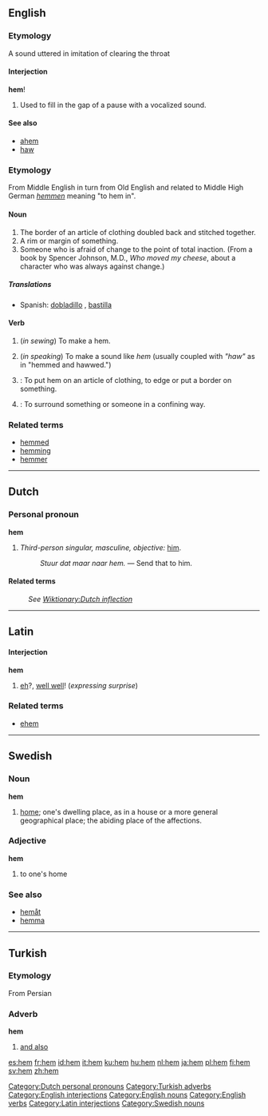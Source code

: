 ==English==

===Etymology===
A sound uttered in imitation of clearing the throat

====Interjection====
'''hem'''!
# Used to fill in the gap of a pause with a vocalized sound.

====See also====
*[[ahem]]
*[[haw]]

===Etymology===
From Middle English in turn from Old English and related to Middle High German ''[[hemmen]]'' meaning "to hem in".

====Noun====
{{en-noun-reg}}

# The border of an article of clothing doubled back and stitched together.
# A rim or margin of something.
# Someone who is afraid of change to the point of total inaction.  (From a book by Spencer Johnson, M.D., ''Who moved my cheese'', about a character who was always against change.)

=====Translations=====
*Spanish: [[dobladillo]] {{m}}, [[bastilla]] {{f}}

====Verb====
{{en-infl-reg-consonant|hem||m}}

# {{intransitive}} (''in sewing'') To make a hem.
# {{intransitive}} (''in speaking'') To make a sound like ''hem'' (usually coupled with ''"haw"'' as in "hemmed and hawwed.")
# {{transitive}}: To put hem on an article of clothing, to edge or put a border on something.
# {{transitive}}: To surround something or someone in a confining way.

===Related terms===
*[[hemmed]]
*[[hemming]]
*[[hemmer]] 

----

==Dutch==
[[Category:Dutch personal pronouns]]
===Personal pronoun===
'''hem'''

# ''Third-person singular, masculine, objective:'' [[him]].
#: ''Stuur dat maar naar hem.'' &mdash; Send that to him.

====Related terms====
: ''See [[Wiktionary:Dutch inflection#Pronouns|Wiktionary:Dutch inflection]]''

----
==Latin==

====Interjection====
'''hem'''
# [[eh]]?, [[well well]]! (''expressing surprise'')

===Related terms===
*[[ehem]]

----

==Swedish==
===Noun===
'''hem'''

#[[home]]; one's dwelling place, as in a house or a more general geographical place; the abiding place of the affections.

===Adjective===
'''hem'''

#to one's home

===See also===
*[[hemåt]]
*[[hemma]]

----

==Turkish==
===Etymology===
From Persian
===Adverb===
'''hem'''

# [[and also]]

[[Category:Turkish adverbs]]

[[Category:English interjections]]
[[Category:English nouns]]
[[Category:English verbs]]
[[Category:Latin interjections]]
[[Category:Swedish nouns]]

[[es:hem]]
[[fr:hem]]
[[id:hem]]
[[it:hem]]
[[ku:hem]]
[[hu:hem]]
[[nl:hem]]
[[ja:hem]]
[[pl:hem]]
[[fi:hem]]
[[sv:hem]]
[[zh:hem]]